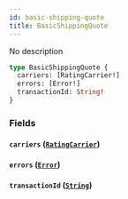 ```yaml
---
id: basic-shipping-quote
title: BasicShippingQuote
---
```


No description

```graphql
type BasicShippingQuote {
  carriers: [RatingCarrier!]
  errors: [Error!]
  transactionId: String!
}
```

### Fields

#### `carriers` ([`RatingCarrier`](../../rate-service/objects/rating-carrier))

#### `errors` ([`Error`](../../rate-service/objects/error))

#### `transactionId` ([`String`](../../rate-service/scalars/string))
